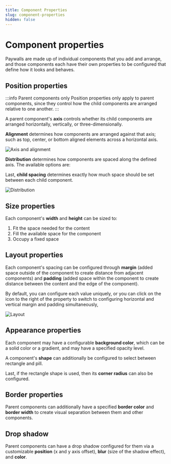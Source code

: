 ```yaml
---
title: Component Properties
slug: component-properties
hidden: false
---
```


# Component properties

Paywalls are made up of individual components that you add and arrange, and those components each have their own properties to be configured that define how it looks and behaves.

## Position properties

:::info Parent components only
Position properties only apply to parent components, since they control how the child components are arranged relative to one another.
:::

A parent component's **axis** controls whether its child components are arranged horizontally, vertically, or three-dimensionally.

**Alignment** determines how components are arranged against that axis; such as top, center, or bottom aligned elements across a horizontal axis.

![Axis and alignment](/images/paywalls-axis-alignment.gif)

**Distribution** determines how components are spaced along the defined axis. The available options are:

Last, **child spacing** determines exactly how much space should be set between each child component.

![Distribution](/images/paywalls-distribution.gif)

## Size properties

Each component's **width** and **height** can be sized to:

1. Fit the space needed for the content
2. Fill the available space for the component
3. Occupy a fixed space

## Layout properties

Each component's spacing can be configured through **margin** (added space outside of the component to create distance from adjacent components) and **padding** (added space within the component to create distance between the content and the edge of the component).

By default, you can configure each value uniquely, or you can click on the icon to the right of the property to switch to configuring horizontal and vertical margin and padding simultaneously,

![Layout](/images/paywalls-layout-settings.gif)

## Appearance properties

Each component may have a configurable **background color**, which can be a solid color or a gradient, and may have a specified opacity level.

A component's **shape** can additionally be configured to select between rectangle and pill.

Last, if the rectangle shape is used, then its **corner radius** can also be configured.

## Border properties

Parent components can additionally have a specified **border color** and **border width** to create visual separation between them and other components.

## Drop shadow

Parent components can have a drop shadow configured for them via a customizable **position** (x and y axis offset), **blur** (size of the shadow effect), and **color**.
